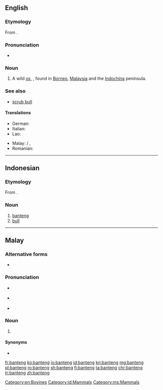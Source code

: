 ==English==
{{wikipedia}}

===Etymology===
From {{etyl|ms|en}} {{term|banteng|lang=ms}}.

===Pronunciation===
* {{IPA|/ˈbantɛŋ/}}

===Noun===
{{en-noun}}

# A wild [[ox]], {{taxlink|Bos javanicus|species|noshow=1}}, found in [[Borneo]], [[Malaysia]] and the [[Indochina]] peninsula.

===See also===
* [[scrub bull]]
====Translations====
{{trans-top|Bos javanicus}}
* German: {{t|de|Banteng}}
* Italian: {{t|it|banteng}}
* Lao: {{t|lo|ງົວແດງ|tr=ngua dëng|sc=Laoo}}
{{trans-mid}}
* Malay: {{t|ms|banting}} / {{t|ms|banteng}}, {{t|ms|tembadau}}
* Romanian: {{t+|ro|banteng|m}}
{{trans-bottom}}

[[Category:en:Bovines]]

----

==Indonesian==
{{wikipedia|lang=id}}

===Etymology===
From {{etyl|ms|id}} {{term|banting|lang=ms}}.

===Noun===
{{id-noun}}

# [[#English|banteng]] {{taxlink|Bos javanicus|species|noshow=1}}
# [[bull]]

[[Category:id:Mammals]]


----

==Malay==

===Alternative forms===
* {{l|ms|banting}}

===Pronunciation===
* {{a|Johor-Selangor}} {{IPA|/banteŋ/|lang=ms}}
* {{a|Riau-Lingga}} {{IPA|/bantɪŋ/|lang=ms}}
* {{rhymes|anteŋ|teŋ|eŋ|lang=ms}}

===Noun===
{{head|ms|noun}}

# {{alternative form of|banting|lang=ms}}

====Synonyms====
* {{l|ms|tembadau}}

[[Category:ms:Mammals]]

[[fr:banteng]]
[[ko:banteng]]
[[io:banteng]]
[[id:banteng]]
[[kn:banteng]]
[[mg:banteng]]
[[pl:banteng]]
[[ro:banteng]]
[[sh:banteng]]
[[fi:banteng]]
[[ta:banteng]]
[[chr:banteng]]
[[tr:banteng]]
[[zh:banteng]]